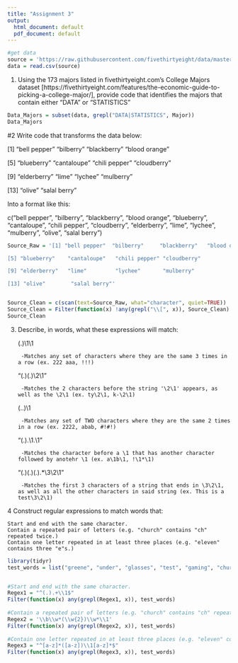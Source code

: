 ---
title: "Assignment 3"
output:
  html_document: default
  pdf_document: default
---

```{r}
#get data
source = 'https://raw.githubusercontent.com/fivethirtyeight/data/master/college-majors/majors-list.csv'
data = read.csv(source)
```

1. Using the 173 majors listed in fivethirtyeight.com’s College Majors dataset [https://fivethirtyeight.com/features/the-economic-guide-to-picking-a-college-major/], provide code that identifies the majors that contain either "DATA" or "STATISTICS"

```{r}
Data_Majors = subset(data, grepl("DATA|STATISTICS", Major))
Data_Majors
```

#2 Write code that transforms the data below:

[1] "bell pepper"  "bilberry"     "blackberry"   "blood orange"

[5] "blueberry"    "cantaloupe"   "chili pepper" "cloudberry"  

[9] "elderberry"   "lime"         "lychee"       "mulberry"    

[13] "olive"        "salal berry"

Into a format like this:

c("bell pepper", "bilberry", "blackberry", "blood orange", "blueberry", "cantaloupe", "chili pepper", "cloudberry", "elderberry", "lime", "lychee", "mulberry", "olive", "salal berry")

```{r}
Source_Raw = '[1] "bell pepper"  "bilberry"     "blackberry"   "blood orange"

[5] "blueberry"    "cantaloupe"   "chili pepper" "cloudberry"  

[9] "elderberry"   "lime"         "lychee"       "mulberry"    

[13] "olive"        "salal berry"'


Source_Clean = c(scan(text=Source_Raw, what="character", quiet=TRUE))
Source_Clean = Filter(function(x) !any(grepl("\\[", x)), Source_Clean)
Source_Clean
```

3. Describe, in words, what these expressions will match:

    (.)\1\1
    
        -Matches any set of characters where they are the same 3 times in a row (ex. 222 aaa, !!!)
    
    "(.)(.)\\2\\1"
    
        -Matches the 2 characters before the string '\2\1' appears, as well as the \2\1 (ex. ty\2\1, k-\2\1)
    
    
    (..)\1
    
        -Matches any set of TWO characters where they are the same 2 times in a row (ex. 2222, abab, #!#!)
    
    
    "(.).\\1.\\1"
        
        -Matches the character before a \1 that has another character followed by anotehr \1 (ex. a\1b\1, !\1*\1)
    
    
    "(.)(.)(.).*\\3\\2\\1"
    
        -Matches the first 3 characters of a string that ends in \3\2\1, as well as all the other characters in said string (ex. This is a test\3\2\1)
        
        
        
4 Construct regular expressions to match words that:

    Start and end with the same character.
    Contain a repeated pair of letters (e.g. "church" contains "ch" repeated twice.)
    Contain one letter repeated in at least three places (e.g. "eleven" contains three "e"s.)
    
```{r}
library(tidyr)
test_words = list("greene", "under", "glasses", "test", "gaming", "church", "peep")


#Start and end with the same character.
Regex1 = "^(.).+\\1$"
Filter(function(x) any(grepl(Regex1, x)), test_words)
  
#Contain a repeated pair of letters (e.g. "church" contains "ch" repeated twice.)
Regex2 = '\\b\\w*(\\w{2})\\w*\\1'
Filter(function(x) any(grepl(Regex2, x)), test_words)
  
#Contain one letter repeated in at least three places (e.g. "eleven" contains three "e"s.)
Regex3 = "^[a-z]*([a-z])\\1[a-z]*$"
Filter(function(x) any(grepl(Regex3, x)), test_words)
```

       
